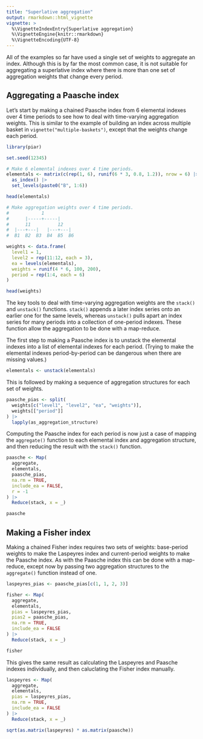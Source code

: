 ```yaml
---
title: "Superlative aggregation"
output: rmarkdown::html_vignette
vignette: >
  %\VignetteIndexEntry{Superlative aggregation}
  %\VignetteEngine{knitr::rmarkdown}
  %\VignetteEncoding{UTF-8}
---
```


All of the examples so far have used a single set of weights to
aggregate an index. Although this is by far the most common case, it is
not suitable for aggregating a superlative index where there is more
than one set of aggregation weights that change every period.

## Aggregating a Paasche index

Let's start by making a chained Paasche index from 6 elemental indexes
over 4 time periods to see how to deal with time-varying aggregation
weights. This is similar to the example of building an index across
multiple basket in `vignette("multiple-baskets")`, except that the
weights change each period.

```r
library(piar)

set.seed(12345)

# Make 6 elemental indexes over 4 time periods.
elementals <- matrix(c(rep(1, 6), runif(6 * 3, 0.8, 1.2)), nrow = 6) |>
  as_index() |>
  set_levels(paste0("B", 1:6))

head(elementals)

# Make aggregation weights over 4 time periods.
#            1
#      |-----+-----|
#      11          12
#  |---+---|   |---+---|
#  B1  B2  B3  B4  B5  B6

weights <- data.frame(
  level1 = 1,
  level2 = rep(11:12, each = 3),
  ea = levels(elementals),
  weights = runif(4 * 6, 100, 200),
  period = rep(1:4, each = 6)
)

head(weights)
```

The key tools to deal with time-varying aggregation weights are the
`stack()` and `unstack()` functions. `stack()` appends a later index
series onto an earlier one for the same levels, whereas `unstack()`
pulls apart an index series for many periods into a collection of
one-period indexes. These function allow the aggregation to be done with
a map-reduce.

The first step to making a Paasche index is to unstack the elemental
indexes into a list of elemental indexes for each period. (Trying to
make the elemental indexes period-by-period can be dangerous when there
are missing values.)

```r
elementals <- unstack(elementals)
```

This is followed by making a sequence of aggregation structures for each
set of weights.

```r
paasche_pias <- split(
  weights[c("level1", "level2", "ea", "weights")],
  weights[["period"]]
) |>
  lapply(as_aggregation_structure)
```

Computing the Paasche index for each period is now just a case of
mapping the `aggregate()` function to each elemental index and
aggregation structure, and then reducing the result with the `stack()`
function.

```r
paasche <- Map(
  aggregate,
  elementals,
  paasche_pias,
  na.rm = TRUE,
  include_ea = FALSE,
  r = -1
) |>
  Reduce(stack, x = _)

paasche
```

## Making a Fisher index

Making a chained Fisher index requires two sets of weights: base-period
weights to make the Laspeyres index and current-period weights to make
the Paasche index. As with the Paasche index this can be done with a
map-reduce, except now by passing two aggregation structures to the
`aggregate()` function instead of one.

```r
laspeyres_pias <- paasche_pias[c(1, 1, 2, 3)]

fisher <- Map(
  aggregate,
  elementals,
  pias = laspeyres_pias,
  pias2 = paasche_pias,
  na.rm = TRUE,
  include_ea = FALSE
) |>
  Reduce(stack, x = _)

fisher
```

This gives the same result as calculating the Laspeyres and Paasche
indexes individually, and then caluclating the Fisher index manually.

```r
laspeyres <- Map(
  aggregate,
  elementals,
  pias = laspeyres_pias,
  na.rm = TRUE,
  include_ea = FALSE
) |>
  Reduce(stack, x = _)

sqrt(as.matrix(laspeyres) * as.matrix(paasche))
```
